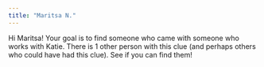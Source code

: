 ```yaml
---
title: "Maritsa N."
---
```


Hi Maritsa! Your goal is to find someone who came with someone who works with Katie. There is 1 other person with this clue (and perhaps others who could have had this clue). See if you can find them!
